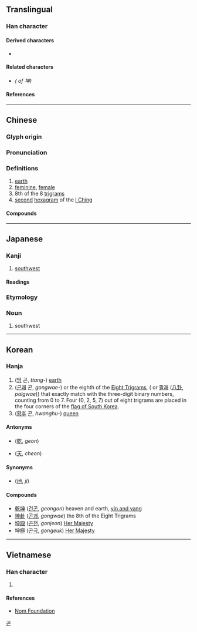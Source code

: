 {{also|堃|☷}}
{{character info}}
==Translingual==

===Han character===
{{Han char|rn=32|rad=土|as=05|sn=8|four=45106|canj=GLWL|ids=⿰土申}}

====Derived characters====
* {{l|mul|[[𫒨]], [[𡸼]], [[𬀾]]}}

====Related characters====
* {{l|mul|[[堃]]}} ''({{w|Variant Chinese character|Variant form}} of 坤)''

====References====
{{Han ref|kx=0226.140|dkj=04969|dj=0461.280|hdz=10431.070|uh=5764}}

----

==Chinese==
{{zh-forms|alt=堃}}

===Glyph origin===
{{rfe|zh}}

===Pronunciation===
{{zh-pron
|m=kūn
|m-s=
|c=kwan1
|c-t=
|g=
|h=pfs=
|j=
|mb=kó̤ng
|md=
|mn=khun
|mn-t=kung1
|w=1khun
|x=
|mc=y
|oc=y
|cat=n,a
}}

===Definitions===
{{zh-hanzi}}

# [[earth]]
# [[feminine]], [[female]]
# 8th of the 8 [[w:Ba Gua|trigrams]]
# [[second]] [[hexagram]] of the [[I Ching]]

====Compounds====
{{zh-der|*乾坤|乾坤一擲/乾坤一掷|*乾坤再造|坤伶|坤儀|坤元|坤宅|坤宮|坤寧宮|坤德|坤戲|坤書|坤書館|坤極|坤範|坤維|坤角|坤軸|坤輿|坤造|坤靈|坤鞋|壺裡乾坤/壶里乾坤|*弄乾坤|扭轉乾坤/扭转乾坤|旋乾轉坤/旋乾转坤|旋轉乾坤/旋转乾坤|浪蕩乾坤/放荡乾坤|顛乾倒坤/颠乾倒坤|顛倒乾坤/颠倒乾坤|坤厚}}

----

==Japanese==

===Kanji===
{{ja-kanji|grade=|rs=土05}}

# [[southwest]]

====Readings====
{{ja-readings
|goon=こん
|kanon=こん
|kun=つち-, ひつじさる-
|nanori=まもる
}}

===Etymology===
{{compound|ja|未|tr1=hitsuji|申|tr2=saru}}

===Noun===
{{ja-noun|ひつじさる}}

# {{lb|ja|obsolete|sort=ひつじさる}} southwest

----

==Korean==

===Hanja===
{{ko-hanja|hangeul=곤}}

# ([[땅]] 곤, ''ttang-'') [[earth]]
# ([[곤괘]] 곤, ''gongwae-'') {{lang|und|sc=Latinx|☷}} or the eighth of the [[Eight Trigrams]], ({{lang|und|sc=Latinx|☰☱☲☳☴☵☶☷}} or [[팔괘]] ([[w:Ba gua (concept)|八卦]], ''palgwae'')) that exactly match with the three-digit binary numbers, counting from 0 to 7. Four (0, 2, 5, 7) out of eight trigrams are placed in the four corners of the [[w:flag of South Korea|flag of South Korea]].
# ([[황후]] 곤, ''hwanghu-'') [[queen]]

====Antonyms====
* {{l|ko|건}} ([[乾]], ''geon'')
* {{l|ko|천}} ([[天]], ''cheon'')

====Synonyms====
* {{l|ko|지}} ([[地]], ''ji'')

====Compounds====
* [[乾坤]] ([[건곤]], ''geongon'') heaven and earth, [[w:yin and yang|yin and yang]]
* [[坤卦]] ([[곤괘]], ''gongwae'') the 8th of the Eight Trigrams
* [[坤殿]] ([[곤전]], ''gonjeon'') [[Her Majesty]]
* 坤[[極]] (곤[[극]], ''gongeuk'') [[Her Majesty]]

[[Category:Hanja readings|곤]]

----

==Vietnamese==

===Han character===
{{vi-hantu|[[khôn]], [[khuôn]]|rs=土05}}

# {{rfdef|vi|sort=土05}}

====References====
* [http://nomfoundation.org/common/nom_details.php?codepoint=5764 Nom Foundation]